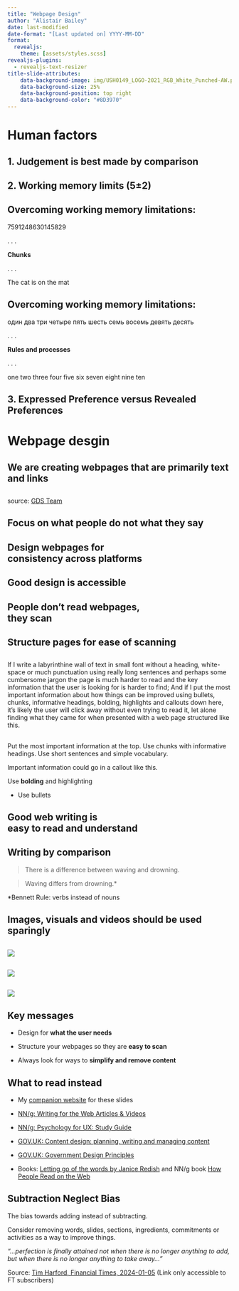 ```yaml
---
title: "Webpage Design"
author: "Alistair Bailey"
date: last-modified
date-format: "[Last updated on] YYYY-MM-DD" 
format: 
  revealjs:
    theme: [assets/styles.scss] 
revealjs-plugins:
  - revealjs-text-resizer
title-slide-attributes:
    data-background-image: img/USH0149_LOGO-2021_RGB_White_Punched-AW.png
    data-background-size: 25%
    data-background-position: top right
    data-background-color: "#8D3970"
---
```


# Human factors {background-color="#4BB694"}

## 1. Judgement is best made by comparison {.center}

## {background-image="img/eight-colours.png" background-size="contain" background-color="white"}

## {background-image="img/single-colour.png" background-size="contain" background-color="white"}

## {background-image="img/two-colours.png" background-size="contain" background-color="white"}

## 2. Working memory limits [(5±2)]{.vonrestoff} {.center}

## Overcoming working memory limitations: {.center}

7591248630145829

. . .

[**Chunks**]{.vonrestoff}

. . .

The cat is on the mat

## Overcoming working memory limitations: {.center}

один два три четыре пять шесть семь восемь девять десять

. . .

[**Rules and processes**]{.vonrestoff}

. . .

one two three four five six seven eight nine ten

## 3. Expressed Preference versus Revealed Preferences {.center}

## {background-image="img/Desire-Lines_Blog.jpg" background-size="contain"}

# Webpage desgin {background-color="#4BB694"}

## We are creating webpages that are primarily [text and links]{.vonrestoff} {.center}

##  {#slide3-id data-menu-title="Government Design Service Poster" background-image="img/small-gov.png" background-size="contain" fig-alt="My alt text"}

[source: [GDS Team](https://www.flickr.com/photos/gdsteam/20955195028)]{.reference .absolute bottom="0" left="850"}

## Focus on [what people do]{.vonrestoff} not what they say {.center .bigger}

##  {#slide4-id data-menu-title="How people access the web" background-image="img/web-access-graph.gif" background-size="contain"}

## Design webpages for <br> [consistency]{.vonrestoff} across platforms {.center .bigger}

## Good design is [accessible]{.vonrestoff} {.center}

## People don't read webpages,<br>they [scan]{.vonrestoff} {.center}

##  {#slide8-id data-menu-title="NN/g Eyetracking Tiger page example" background-image="img/tigersincrisis-heat_corrected_cropped_watermark.png" background-size="contain"}

##  {#slide9-id data-menu-title="NN/g Eyetracking Wikipedia page example" background-image="img/wikiped_micbar_education_fpattern-spotted_6ps_ab_85rad_cropped_watermark.png" background-size="contain"}

## [Structure]{.vonrestoff} pages for ease of scanning {.center}

##  {#slide11-id .center data-menu-title="Wall of text"}

If I write a labyrinthine wall of text in small font without a heading, white-space or much punctuation using really long sentences and perhaps some cumbersome jargon the page is much harder to read and the key information that the user is looking for is harder to find; And if I put the most important information about how things can be improved using bullets, chunks, informative headings, bolding, highlights and callouts down here, it's likely the user will click away without even trying to read it, let alone finding what they came for when presented with a web page structured like this.

##  {#slide12-id .center data-menu-title="Key points for webpage structure"}

::: {.callout-important .unnumbered title="Key points for webpage structure" icon="true"}
Put the most important information at the top. Use chunks with informative headings. Use short sentences and simple vocabulary.

Important information could go in a callout like this.
:::

Use [**bolding**]{.highlight} and [highlighting]{.vonrestoff}

-   Use bullets

```{=html}
<!-- ::: {.callout-tip title="Use Callouts" appearance="simple" icon="true"}
::: -->
```
## Good web writing is<br>[easy to read and understand]{.vonrestoff} {.center}

## Writing by comparison {.center}

::: fragment
> There is a difference between waving and drowning.
:::

::: fragment
> Waving differs from drowning.[\*]{.highlight}

[\*]{.highlight}Bennett Rule: verbs instead of nouns
:::

## Images, visuals and videos should be used [sparingly]{.vonrestoff} {.center}

##  {#slide16-id data-menu-title="Bibi 1" auto-animate="true"}

![](img/begging-bibi.jpg){.absolute top="325"}

##  {#slide17-id data-menu-title="Bibi 2" auto-animate="true"}

![](img/begging-bibi.jpg){.absolute top="250"}

##  {#slide18-id data-menu-title="Bibi 3" auto-animate="true"}

![](img/begging-bibi.jpg){.absolute top="10"}

## Key messages {.center}

-   Design for [**what the user needs**]{.vonrestoff}

-   Structure your webpages so they are [**easy to scan**]{.vonrestoff}

-   Always look for ways to [**simplify and remove content**]{.vonrestoff}

## What to read instead

-   My [companion website](https://ab604.github.io/webpage-design/){.mylink} for these slides

-   [NN/g: Writing for the Web Articles & Videos](https://www.nngroup.com/topic/writing-web/)

-   [NN/g: Psychology for UX: Study Guide](https://www.nngroup.com/articles/psychology-study-guide/){.uri}

-   [GOV.UK: Content design: planning, writing and managing content](https://www.gov.uk/guidance/content-design/writing-for-gov-uk){.uri}

-   [GOV.UK: Government Design Principles](https://www.gov.uk/guidance/government-design-principles){.uri}

-   Books: [Letting go of the words by Janice Redish](https://southampton.on.worldcat.org/oclc/798674328){.uri} and NN/g book [How People Read on the Web](https://www.nngroup.com/reports/how-people-read-web-eyetracking-evidence/){.uri}

## Subtraction Neglect Bias {#sec-subtraction-neglect-bias .center}

The bias towards adding instead of subtracting.

Consider removing words, slides, sections, ingredients, commitments or activities as a way to improve things.

::: {.callout-tip title="Antoine de Saint-Exupéry, 1939" icon="true" appearance="simple"}
*"...perfection is finally attained not when there is no longer anything to add, but when there is no longer anything to take away..."*

Source: [Tim Harford, Financial Times, 2024-01-05](https://www.ft.com/content/eb616ad3-e680-4161-9e20-53c4607cb609) (Link only accessible to FT subscribers)
:::
